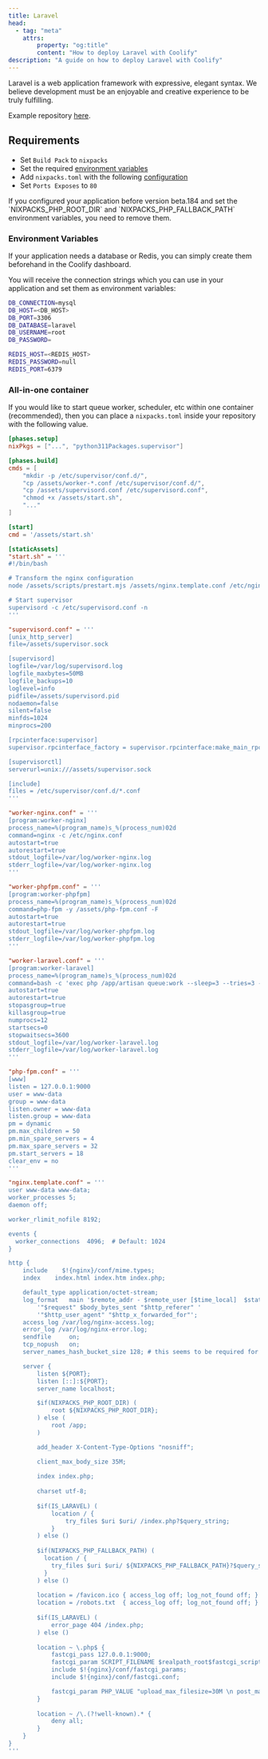```yaml
---
title: Laravel
head:
  - tag: "meta"
    attrs:
        property: "og:title"
        content: "How to deploy Laravel with Coolify"
description: "A guide on how to deploy Laravel with Coolify"
---
```



Laravel is a web application framework with expressive, elegant syntax. We believe development must be an enjoyable and creative experience to be truly fulfilling.

Example repository [here](https://github.com/coollabsio/coolify-examples/tree/main/laravel).

## Requirements

- Set `Build Pack` to `nixpacks`
- Set the required [environment variables](#environment-variables)
- Add `nixpacks.toml` with the following [configuration](#all-in-one-container)
- Set `Ports Exposes` to `80`

<Aside type="tip">
  If you configured your application before version beta.184 and set the
  `NIXPACKS_PHP_ROOT_DIR` and `NIXPACKS_PHP_FALLBACK_PATH` environment
  variables, you need to remove them.
</Aside>


### Environment Variables

If your application needs a database or Redis, you can simply create them beforehand in the Coolify dashboard.

You will receive the connection strings which you can use in your application and set them as environment variables:

```bash
DB_CONNECTION=mysql
DB_HOST=<DB_HOST>
DB_PORT=3306
DB_DATABASE=laravel
DB_USERNAME=root
DB_PASSWORD=

REDIS_HOST=<REDIS_HOST>
REDIS_PASSWORD=null
REDIS_PORT=6379
```


### All-in-one container

If you would like to start queue worker, scheduler, etc within one container (recommended), then you can place a `nixpacks.toml` inside your repository with the following value.


```toml
[phases.setup]
nixPkgs = ["...", "python311Packages.supervisor"]

[phases.build]
cmds = [
    "mkdir -p /etc/supervisor/conf.d/",
    "cp /assets/worker-*.conf /etc/supervisor/conf.d/",
    "cp /assets/supervisord.conf /etc/supervisord.conf",
    "chmod +x /assets/start.sh",
    "..."
]

[start]
cmd = '/assets/start.sh'

[staticAssets]
"start.sh" = '''
#!/bin/bash

# Transform the nginx configuration
node /assets/scripts/prestart.mjs /assets/nginx.template.conf /etc/nginx.conf

# Start supervisor
supervisord -c /etc/supervisord.conf -n
'''

"supervisord.conf" = '''
[unix_http_server]
file=/assets/supervisor.sock

[supervisord]
logfile=/var/log/supervisord.log
logfile_maxbytes=50MB
logfile_backups=10
loglevel=info
pidfile=/assets/supervisord.pid
nodaemon=false
silent=false
minfds=1024
minprocs=200

[rpcinterface:supervisor]
supervisor.rpcinterface_factory = supervisor.rpcinterface:make_main_rpcinterface

[supervisorctl]
serverurl=unix:///assets/supervisor.sock

[include]
files = /etc/supervisor/conf.d/*.conf
'''

"worker-nginx.conf" = '''
[program:worker-nginx]
process_name=%(program_name)s_%(process_num)02d
command=nginx -c /etc/nginx.conf
autostart=true
autorestart=true
stdout_logfile=/var/log/worker-nginx.log
stderr_logfile=/var/log/worker-nginx.log
'''

"worker-phpfpm.conf" = '''
[program:worker-phpfpm]
process_name=%(program_name)s_%(process_num)02d
command=php-fpm -y /assets/php-fpm.conf -F
autostart=true
autorestart=true
stdout_logfile=/var/log/worker-phpfpm.log
stderr_logfile=/var/log/worker-phpfpm.log
'''

"worker-laravel.conf" = '''
[program:worker-laravel]
process_name=%(program_name)s_%(process_num)02d
command=bash -c 'exec php /app/artisan queue:work --sleep=3 --tries=3 --max-time=3600'
autostart=true
autorestart=true
stopasgroup=true
killasgroup=true
numprocs=12
startsecs=0
stopwaitsecs=3600
stdout_logfile=/var/log/worker-laravel.log
stderr_logfile=/var/log/worker-laravel.log
'''

"php-fpm.conf" = '''
[www]
listen = 127.0.0.1:9000
user = www-data
group = www-data
listen.owner = www-data
listen.group = www-data
pm = dynamic
pm.max_children = 50
pm.min_spare_servers = 4
pm.max_spare_servers = 32
pm.start_servers = 18
clear_env = no
'''

"nginx.template.conf" = '''
user www-data www-data;
worker_processes 5;
daemon off;

worker_rlimit_nofile 8192;

events {
  worker_connections  4096;  # Default: 1024
}

http {
    include    $!{nginx}/conf/mime.types;
    index    index.html index.htm index.php;

    default_type application/octet-stream;
    log_format   main '$remote_addr - $remote_user [$time_local]  $status '
        '"$request" $body_bytes_sent "$http_referer" '
        '"$http_user_agent" "$http_x_forwarded_for"';
    access_log /var/log/nginx-access.log;
    error_log /var/log/nginx-error.log;
    sendfile     on;
    tcp_nopush   on;
    server_names_hash_bucket_size 128; # this seems to be required for some vhosts

    server {
        listen ${PORT};
        listen [::]:${PORT};
        server_name localhost;

        $if(NIXPACKS_PHP_ROOT_DIR) (
            root ${NIXPACKS_PHP_ROOT_DIR};
        ) else (
            root /app;
        )

        add_header X-Content-Type-Options "nosniff";

        client_max_body_size 35M;
     
        index index.php;
     
        charset utf-8;
     
        $if(IS_LARAVEL) (
            location / {
                try_files $uri $uri/ /index.php?$query_string;
            }
        ) else ()
        
        $if(NIXPACKS_PHP_FALLBACK_PATH) (
          location / {
            try_files $uri $uri/ ${NIXPACKS_PHP_FALLBACK_PATH}?$query_string;
          }
        ) else ()
     
        location = /favicon.ico { access_log off; log_not_found off; }
        location = /robots.txt  { access_log off; log_not_found off; }
     
        $if(IS_LARAVEL) (
            error_page 404 /index.php;
        ) else ()
     
        location ~ \.php$ {
            fastcgi_pass 127.0.0.1:9000;
            fastcgi_param SCRIPT_FILENAME $realpath_root$fastcgi_script_name;
            include $!{nginx}/conf/fastcgi_params;
            include $!{nginx}/conf/fastcgi.conf;

            fastcgi_param PHP_VALUE "upload_max_filesize=30M \n post_max_size=35M";
        }
     
        location ~ /\.(?!well-known).* {
            deny all;
        }
    }
}
'''
```